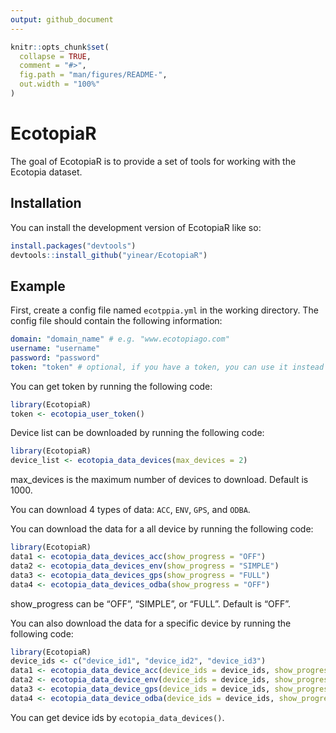 ```yaml
---
output: github_document
---
```


<!-- README.md is generated from README.Rmd. Please edit that file -->

```r
knitr::opts_chunk$set(
  collapse = TRUE,
  comment = "#>",
  fig.path = "man/figures/README-",
  out.width = "100%"
)
```

# EcotopiaR

<!-- badges: start -->
<!-- badges: end -->

The goal of EcotopiaR is to provide a set of tools for working with the Ecotopia dataset.

## Installation

You can install the development version of EcotopiaR like so:

```r
install.packages("devtools")
devtools::install_github("yinear/EcotopiaR")
```

## Example
First, create a config file named `ecotppia.yml` in the working directory.
The config file should contain the following information:
```yml
domain: "domain_name" # e.g. "www.ecotopiago.com"
username: "username"
password: "password"
token: "token" # optional, if you have a token, you can use it instead of username and password
```

You can get token by running the following code:
```r
library(EcotopiaR)
token <- ecotopia_user_token()
```

Device list can be downloaded by running the following code:
```r
library(EcotopiaR)
device_list <- ecotopia_data_devices(max_devices = 2)
```
max_devices is the maximum number of devices to download. Default is 1000.

You can download 4 types of data: `ACC`, `ENV`, `GPS`, and `ODBA`.

You can download the data for a all device by running the following code:
```r
library(EcotopiaR)
data1 <- ecotopia_data_devices_acc(show_progress = "OFF")
data2 <- ecotopia_data_devices_env(show_progress = "SIMPLE")
data3 <- ecotopia_data_devices_gps(show_progress = "FULL")
data4 <- ecotopia_data_devices_odba(show_progress = "OFF")
```
show_progress can be “OFF", "SIMPLE", or "FULL". Default is "OFF".

You can also download the data for a specific device by running the following code:
```r
library(EcotopiaR)
device_ids <- c("device_id1", "device_id2", "device_id3")
data1 <- ecotopia_data_device_acc(device_ids = device_ids, show_progress = "OFF")
data2 <- ecotopia_data_device_env(device_ids = device_ids, show_progress = "SIMPLE")
data3 <- ecotopia_data_device_gps(device_ids = device_ids, show_progress = "FULL")
data4 <- ecotopia_data_device_odba(device_ids = device_ids, show_progress = "OFF")
```

You can get device ids by `ecotopia_data_devices()`.
